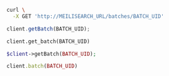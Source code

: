 <CodeGroup>

```bash cURL
curl \
  -X GET 'http://MEILISEARCH_URL/batches/BATCH_UID'
```


```javascript JS
client.getBatch(BATCH_UID);
```


```python Python
client.get_batch(BATCH_UID)
```


```php PHP
$client->getBatch(BATCH_UID);
```


```ruby Ruby
client.batch(BATCH_UID)
```

</CodeGroup>